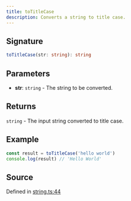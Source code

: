 ```yaml
---
title: toTitleCase
description: Converts a string to title case.
---
```


## Signature

```typescript path=null start=null
toTitleCase(str: string): string
```

## Parameters

- **str**: `string` - The string to be converted.

## Returns

`string` - The input string converted to title case.

## Example

```typescript path=null start=null
const result = toTitleCase('hello world')
console.log(result) // 'Hello World'
```

## Source

Defined in [string.ts:44](https://github.com/koji/ichigyou/blob/main/src/string.ts#L44)
